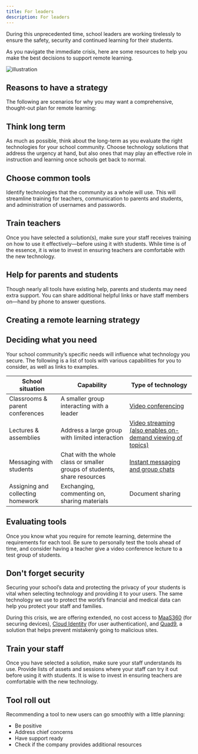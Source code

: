 ```yaml
---
title: For leaders
description: For leaders
---
```


During this unprecedented time, school leaders are working tirelessly to ensure the safety, security and continued learning for their students. 

As you navigate the immediate crisis, here are some resources to help you make the best decisions to support remote learning.

<Row>
  <Column colMd={2} colLg={3}>

![illustration](for-leaders-contenttop.png)

  </Column>
</Row>

## Reasons to have a strategy


The following are scenarios for why you may want a comprehensive, thought-out plan for remote learning:


<Row className="title-with-text">
  <Column colMd={4} colLg={6}>

## Think long term

As much as possible, think about the long-term as you evaluate the right technologies for your school community.  Choose technology solutions that address the urgency at hand, but also ones that may play an effective role in instruction and learning once schools get back to normal.

  </Column>
  <Column colMd={4} colLg={6}>

## Choose common tools

Identify technologies that the community as a whole will use.  This will streamline training for teachers, communication to parents and students, and administration of usernames and passwords.

  </Column>
</Row>
<Row className="title-with-text">
  <Column colMd={4} colLg={6}>

## Train teachers

Once you have selected a solution(s), make sure your staff receives training on how to use it effectively—before using it with students. While time is of the essence, it is wise to invest in ensuring teachers are comfortable with the new technology.

  </Column>
  <Column colMd={4} colLg={6}>

## Help for parents and students

Though nearly all tools have existing help, parents and students may need extra support. You can share additional helpful links or have staff members on—hand by phone to answer questions.

  </Column>
</Row>

## Creating a remote learning strategy


## Deciding what you need

Your school community’s specific needs will influence what technology you secure.
The following is a list of tools with various capabilities for you to consider, as well as links to examples.

| School situation | 	Capability |	Type of technology |
| -- | -- | -- |
| Classrooms & parent conferences |	A smaller group interacting with a leader |	[Video conferencing](https://www.ibm.com/remotelearning/conferences.html) |
| Lectures & assemblies 	| Address a large group with limited interaction | 	[Video streaming (also enables on-demand viewing of topics)](https://www.ibm.com/remotelearning/lecturesassemblies.html)| 
| Messaging with students | 	Chat with the whole class or smaller groups of students, share resources | [Instant messaging and group chats](https://www.ibm.com/remotelearning/messagingstudents.html)| 
| Assigning and collecting homework | 	Exchanging, commenting on, sharing materials 	| Document sharing| 

## Evaluating tools

Once you know what you require for remote learning, determine the requirements for each tool. Be sure to personally test the tools ahead of time, and consider having a teacher give a video conference lecture to a test group of students.

## Don't forget security

Securing your school’s data and protecting the privacy of your students is vital when selecting technology and providing it to your users. The same technology we use to protect the world’s financial and medical data can help you protect your staff and families.

During this crisis, we are offering extended, no cost access to [MaaS360](https://www.ibm.com/security/mobile/maas360) (for securing devices), [Cloud Identity](https://www.ibm.com/us-en/marketplace/cloud-identity) (for user authentication), and [Quad9](https://www.quad9.net/), a solution that helps prevent mistakenly going to malicious sites.


<Row className="title-with-text">
  <Column colMd={4} colLg={6}>

## Train your staff

Once you have selected a solution, make sure your staff understands its use. Provide lists of assets and sessions where your staff can try it out before using it with students. It is wise to invest in ensuring teachers are comfortable with the new technology.

  </Column>
    <Column colMd={4} colLg={6}>

## Tool roll out

Recommending a tool to new users can go smoothly with a little planning:

<ul>
<li>Be positive</li>
<li>Address chief concerns</li>
<li>Have support ready</li>
<li>Check if the company provides additional resources</li>
</ul>

  </Column>
</Row>